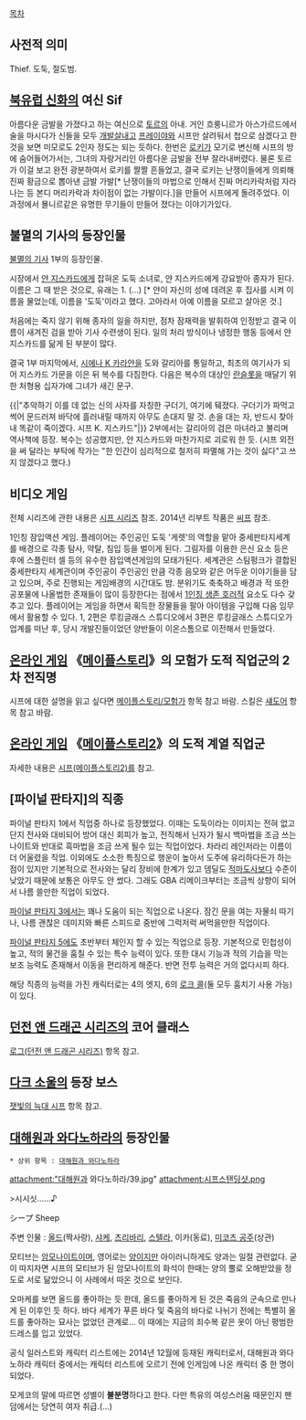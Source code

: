 [[목차]]

== 사전적 의미 ==
Thief. 도둑, 절도범.

== [[북유럽 신화]]의 여신 Sif ==
아름다운 금발을 가졌다고 하는 여신으로 [[토르]]의 아내. 거인 흐룽니르가 아스가르드에서 술을 마시다가 신들을 모두 [[개발살]]내고 [[프레이야]]와 시프만 살려둬서 첩으로 삼겠다고 한 것을 보면 미모로도 2인자 정도는 되는 듯하다.
한번은 [[로키]]가 모기로 변신해 시프의 방에 숨어들어가서는, 그녀의 자랑거리인 아름다운 금발을 전부 잘라내버렸다. 물론 토르가 이걸 보고 완전 광분하여서 로키를 짤짤 흔들었고, 결국 로키는 난쟁이들에게 의뢰해 진짜 황금으로 뽑아낸 금발 가발[* 난쟁이들의 마법으로 인해서 진짜 머리카락처럼 자라나는 등 본디 머리카락과 차이점이 없는 가발이다.]을 만들어 시프에게 돌려주었다.
이 과정에서 묠니르같은 유명한 무기들이 만들어 졌다는 이야기가있다.

== 불멸의 기사의 등장인물 ==
[[불멸의 기사]] 1부의 등장인물.

시장에서 [[얀 지스카드]]에게 잡혀온 도둑 소녀로, 얀 지스카드에게 강요받아 종자가 된다. 이름은 그 때 받은 것으로, 유래는 1. (...) [* 얀이 자신의 성에 데려온 후 집사를 시켜 이름을 물었는데, 이름을 '도둑'이라고 했다. 고아라서 아예 이름을 모르고 살아온 것.]

처음에는 죽지 않기 위해 종자의 일을 하지만, 점차 잠재력을 발휘하여 인정받고 결국 이름이 새겨진 검을 받아 기사 수련생이 된다. 일의 처리 방식이나 냉정한 행동 등에서 얀 지스카드를 닮게 된 부분이 많다.

결국 1부 마지막에서, [[시에나 K 카라얀]]을 도와 갈리아를 통일하고, 최초의 여기사가 되어 지스카드 가문을 이은 뒤 복수를 다짐한다. 다음은 복수의 대상인 [[란슬롯]]을 매달기 위한 처형용 십자가에 그녀가 새긴 문구.

{{|"추악하기 이를 데 없는 신의 사자를 자칭한 구더기, 여기에 뒈졌다.
구더기가 파먹고 썩어 문드러져 바닥에 흘러내릴 때까지 아무도 손대지 말 것.
손을 대는 자, 반드시 찾아내 똑같이 죽이겠다. 시프 K. 지스카드"|}}
2부에서는 갈리아의 검은 마녀라고 불리며 역사책에 등장. 복수는 성공했지만, 얀 지스카드와 마찬가지로 괴로워 한 듯. (시프 외전을 써 달라는 부탁에 작가는 "한 인간이 심리적으로 철저히 파멸해 가는 것이 싫다"고 쓰지 않겠다고 했다.)

== 비디오 게임 ==
전체 시리즈에 관한 내용은 [[시프 시리즈]] 참조. 2014년 리부트 작품은 [[씨프]] 참조.

1인칭 잠입액션 게임. 플레이어는 주인공인 도둑 '게렛'의 역할을 맡아 중세판타지세계를 배경으로 각종 탐사, 약탈, 침입 등을 벌이게 된다. 그림자를 이용한 은신 요소 등은 후에 스플린터 셀 등의 유수한 잠입액션게임의 모태가된다. 세계관은 스팀펑크가 결합된 중세판타지 세계관이며 주인공이 주인공인 만큼 각종 음모와 같은 어두운 이야기들을 담고 있으며, 주로 진행되는 게임배경의 시간대도 밤. 분위기도 축축하고 배경과 적 또한 공포물에 나올법한 존재들이 많이 등장한다는 점에서 [[1인칭 생존 호러]]적 요소도 다수 갖추고 있다. 플레이어는 게임을 하면서 획득한 장물들을 팔아 아이템을 구입해 다음 임무에서 활용할 수 있다. 1, 2편은 루킹글래스 스튜디오에서 3편은 루킹글래스 스튜디오가 업계를 떠난 후, 당시 개발진들이었던 양반들이 이온스톰으로 이전해서 만들었다.

== [[온라인 게임]] 《[[메이플스토리]]》의 모험가 도적 직업군의 2차 전직명 ==
시프에 대한 설명을 읽고 싶다면 [[메이플스토리/모험가]] 항목 참고 바람. 스킬은 [[섀도어]] 항목 참고 바람.

== [[온라인 게임]] 《[[메이플스토리2]]》의 도적 계열 직업군 ==
자세한 내용은 [[시프(메이플스토리2)]]를 참고.

== [파이널 판타지]의 직종 ==
파이널 판타지 1에서 직업중 하나로 등장했었다. 이때는 도둑이라는 이미지는 전혀 없고 단지 전사와 대비되어 방어 대신 회피가 높고, 전직해서 닌자가 될시 백마법을 조금 쓰는 나이트와 반대로 흑마법을 조금 쓰게 될수 있는 직업이었다. 차라리 레인저라는 이름이 더 어울렸을 직업. 이외에도 소소한 특징으로 행운이 높아서 도주에 유리하다든가 하는 점이 있지만 기본적으로 전사와는 달리 장비에 한계가 있고 뎀딜도 [[적마도사]]보다 수준이 낮았기 때문에 보통은 아무도 안 썼다. 그래도 GBA 리메이크부터는 조금씩 상향이 되어서 나름 쓸만한 직업이 되었다.

[[파이널 판타지 3]]에서는 꽤나 도움이 되는 직업으로 나온다. 잠긴 문을 여는 자물쇠 따기나, 나름 괜찮은 데미지와 빠른 스피드로 중반에 그럭저럭 써먹을만한 직업이다.

[[파이널 판타지 5]]에도 초반부터 체인지 할 수 있는 직업으로 등장. 기본적으로 민첩성이 높고, 적의 물건을 훔칠 수 있는 특수 능력이 있다. 또한 대시 기능과 적의 기습을 막는 보조 능력도 존재해서 이동을 편리하게 해준다. 반면 전투 능력은 거의 없다시피 하다.

해당 직종의 능력을 가진 캐릭터로는 4의 엣지, 6의 [[로크 콜]](둘 모두 훔치기 사용 가능)이 있다.

== [[던전 앤 드래곤 시리즈]]의 코어 클래스 ==
[[로그(던전 앤 드래곤 시리즈)]] 항목 참고.

== [[다크 소울]]의 등장 보스 ==
[[잿빛의 늑대 시프]] 항목 참고.

== [[대해원과 와다노하라]]의 등장인물 ==
 * 상위 항목 : [[대해원과 와다노하라]]

attachment:"대해원과 와다노하라/39.jpg"
attachment:시프스탠딩샷.png

>시시싯......♪

シープ
Sheep

주변 인물 : [[올드]](짝사랑), [[샤케]], [[츠리바리]], [[스텔라]], 이카(동료), [[미코츠 공주]](상관)

모티브는 [[암모나이트]]이며, 영어로는 [[양(동물)|양]]이지만 아이러니하게도 양과는 일절 관련없다. 굳이 따지자면 시프의 모티브가 된 암모나이트의 화석이 한때는 양의 뿔로 오해받았을 정도로 서로 닮았으니 이 사례에서 따온 것으로 보인다.

오마케를 보면 올드를 좋아하는 듯 한데, 올드를 좋아하게 된 것은 죽음의 군속으로 만나게 된 이후인 듯 하다. 바다 세계가 푸른 바다 및 죽음의 바다로 나뉘기 전에는 특별히 올드를 좋아하는 묘사는 없었던 관계로... 이 때에는 지금의 죄수복 같은 옷이 아닌 평범한 드레스를 입고 있었다.

공식 일러스트와 캐릭터 리스트에는 2014년 12월에 등재된 캐릭터로서, 대해원과 와다노하라 캐릭터 중에서는 캐릭터 리스트에 오르기 전에 인게임에 나온 캐릭터 중 한 명이 되었다.

모게코의 말에 따르면 성별이 '''불분명'''하다고 한다. 다만 특유의 여성스러움 때문인지 팬덤에서는 당연히 여자 취급.(...)
